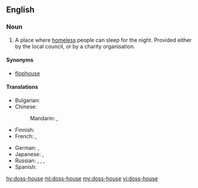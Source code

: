 ==English==

===Noun===
{{en-noun}}

# A place where [[homeless]] people can sleep for the night. Provided either by the local council, or by a charity organisation.

====Synonyms====
* [[flophouse]]

====Translations====
{{trans-top|charitable sleeping-place for the homeless}}
* Bulgarian: {{t|bg|нощен приют|m|sc=Cyrl}}
* Chinese:
*: Mandarin: {{t|cmn|[[廉價]][[之]][[旅館]]|sc=Hani}}, {{t|cmn|[[廉价]][[之]][[旅馆]]|tr=liánjià zhī lǚguǎn|sc=Hani}}
* Finnish: {{t|fi|yömaja}}
* French: {{t|fr|asile de nuit|m}}, {{t+|fr|asile|m}}
{{trans-mid}}
* German: {{t+|de|Absteige|f}}, {{t+|de|Penne|f}}
* Japanese: {{t|ja|どや|tr=doya|sc=Jpan}}, {{t|ja|安宿|tr=やすやど, yasuyado|sc=Jpan}}
* Russian: {{t+|ru|ночле́жка|f|tr=nočléžka}}, {{t|ru|[[ночле́жный]] [[дом]]|m|sc=Cyrl}}, {{t+|ru|прию́т|m|sc=Cyrl}}, {{t|ru|[[ночно́й]] [[прию́т]]|m|sc=Cyrl}}
* Spanish: {{t+|es|albergue|m}}
{{trans-bottom}}

[[hy:doss-house]]
[[ml:doss-house]]
[[my:doss-house]]
[[vi:doss-house]]
